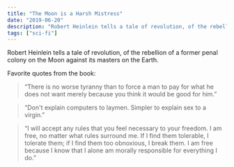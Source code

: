 ```yaml
---
title: "The Moon is a Harsh Mistress"
date: "2019-06-20"
description: "Robert Heinlein tells a tale of revolution, of the rebellion of a former penal colony on the Moon against its masters on the Earth."
tags: ["sci-fi"]
---
```


Robert Heinlein tells a tale of revolution, of the rebellion of a former penal colony on the Moon against its masters on the Earth.

Favorite quotes from the book:

> “There is no worse tyranny than to force a man to pay for what he does not want merely because you think it would be good for him.”

> “Don't explain computers to laymen. Simpler to explain sex to a virgin.”

> “I will accept any rules that you feel necessary to your freedom. I am free, no matter what rules surround me. If I find them tolerable, I tolerate them; if I find them too obnoxious, I break them. I am free because I know that I alone am morally responsible for everything I do.”
